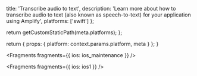 
  title: 'Transcribe audio to text',
  description: 'Learn more about how to transcribe audio to text (also known as speech-to-text) for your application using Amplify',
  platforms: ['swift']
};

  return getCustomStaticPath(meta.platforms);
};

  return {
    props: {
      platform: context.params.platform,
      meta
    }
  };
}


<Fragments fragments={{ ios: ios_maintenance }} />


<Fragments fragments={{ ios: ios1 }} />
